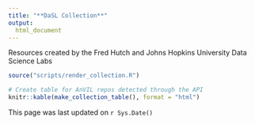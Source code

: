 ```yaml
---
title: "**DaSL Collection**"
output:
  html_document
---
```


<div class = "banner_color">
 Resources created by the Fred Hutch and Johns Hopkins University Data Science Labs
</div>

```r
source("scripts/render_collection.R")

# Create table for AnVIL repos detected through the API
knitr::kable(make_collection_table(), format = "html")
```

This page was last updated on `r Sys.Date()`
